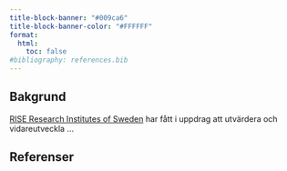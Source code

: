 ---
title-block-banner: "#009ca6"
title-block-banner-color: "#FFFFFF"
format:
  html:
    toc: false
#bibliography: references.bib
---

## Bakgrund {.unnumbered}

[RISE Research Institutes of Sweden](https://ri.se) har fått i uppdrag att utvärdera och vidareutveckla ...

## Referenser {.unnumbered}
